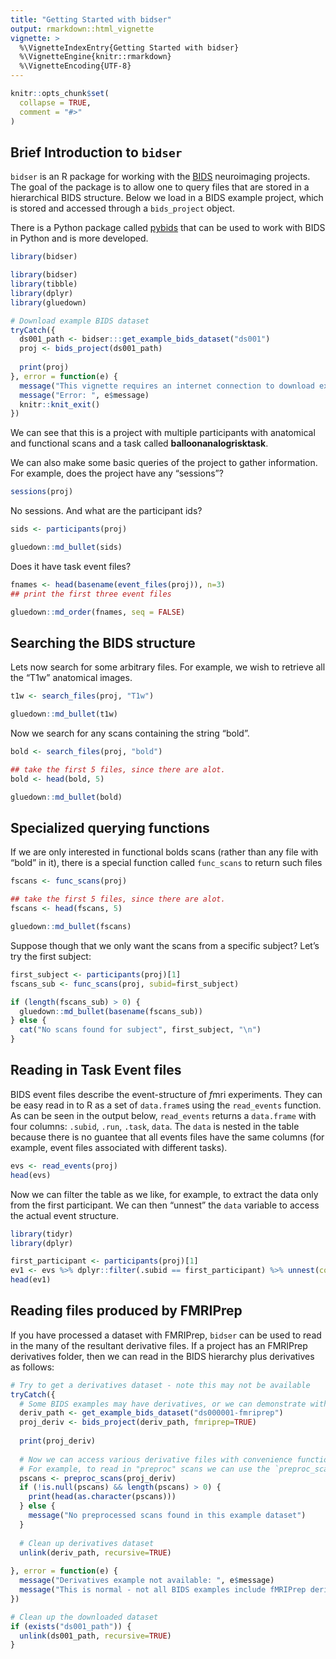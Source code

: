 ```yaml
---
title: "Getting Started with bidser"
output: rmarkdown::html_vignette
vignette: >
  %\VignetteIndexEntry{Getting Started with bidser}
  %\VignetteEngine{knitr::rmarkdown}
  %\VignetteEncoding{UTF-8}
---
```


```r
knitr::opts_chunk$set(
  collapse = TRUE,
  comment = "#>"
)
```


## Brief Introduction to `bidser`

`bidser` is an R package for working with the [BIDS](https://bids.neuroimaging.io/) neuroimaging projects. The goal of the package is to allow one to query files that are stored in a hierarchical BIDS structure. Below we load in a BIDS example project, which is stored and accessed through a `bids_project` object.

There is a Python package called [pybids](https://github.com/bids-standard/pybids) that can be used to work with BIDS in Python and is more developed.
```r
library(bidser)
```

```r

library(bidser)
library(tibble)
library(dplyr)
library(gluedown)

# Download example BIDS dataset
tryCatch({
  ds001_path <- bidser:::get_example_bids_dataset("ds001")
  proj <- bids_project(ds001_path)
  
  print(proj)
}, error = function(e) {
  message("This vignette requires an internet connection to download example data.")
  message("Error: ", e$message)
  knitr::knit_exit()
})

```

We can see that this is a project with multiple participants with anatomical and functional scans and a task called **balloonanalogrisktask**.

We can also make some basic queries of the project to gather information. For example, does the project have any "sessions"?

```r

sessions(proj)
```

No sessions. And what are the participant ids?

```r
sids <- participants(proj)
```

```r

gluedown::md_bullet(sids)

```

Does it have task event files?

```r


fnames <- head(basename(event_files(proj)), n=3)
## print the first three event files

```

```r

gluedown::md_order(fnames, seq = FALSE)
```


## Searching the BIDS structure

Lets now search for some arbitrary files. For example, we wish to retrieve all the "T1w" anatomical images.


```r

t1w <- search_files(proj, "T1w")

```

```r

gluedown::md_bullet(t1w)
```

Now we search for any scans containing the string "bold".

```r

bold <- search_files(proj, "bold")

## take the first 5 files, since there are alot.
bold <- head(bold, 5)
```

```r

gluedown::md_bullet(bold)
```


## Specialized querying functions

If we are only interested in functional bolds scans (rather than any file with "bold" in it), there is a special function called `func_scans` to return such files

```r

fscans <- func_scans(proj)

## take the first 5 files, since there are alot.
fscans <- head(fscans, 5)
```

```r

gluedown::md_bullet(fscans)
```

Suppose though that we only want the scans from a specific subject? Let's try the first subject:

```r

first_subject <- participants(proj)[1]
fscans_sub <- func_scans(proj, subid=first_subject)

```

```r

if (length(fscans_sub) > 0) {
  gluedown::md_bullet(basename(fscans_sub))
} else {
  cat("No scans found for subject", first_subject, "\n")
}
```

## Reading in Task Event files

BIDS event files describe the event-structure of *f*mri experiments. They can be easy read in to R as a set of `data.frame`s using the `read_events` function. As can be seen in the output below, `read_events` returns a `data.frame` with four columns: `.subid`, `.run`, `.task`, `data`. The `data` is nested in the table because there is no guantee that all events files have the same columns (for example, event files associated with different tasks). 

```r

evs <- read_events(proj)
head(evs)

```

Now we can filter the table as we like, for example, to extract the data only from the first participant. We can then "unnest" the `data` variable to access the actual event structure.

```r
library(tidyr)
library(dplyr)

first_participant <- participants(proj)[1]
ev1 <- evs %>% dplyr::filter(.subid == first_participant) %>% unnest(cols=c(data))
head(ev1)
```


## Reading files produced by FMRIPrep

If you have processed a dataset with FMRIPrep, `bidser` can be used to read in the many of the resultant derivative files. If a project has an FMRIPrep derivatives folder, then we can read in the BIDS hierarchy plus derivatives as follows:

```r
# Try to get a derivatives dataset - note this may not be available
tryCatch({
  # Some BIDS examples may have derivatives, or we can demonstrate with empty structure
  deriv_path <- get_example_bids_dataset("ds000001-fmriprep")
  proj_deriv <- bids_project(deriv_path, fmriprep=TRUE)
  
  print(proj_deriv)
  
  # Now we can access various derivative files with convenience functions.
  # For example, to read in "preproc" scans we can use the `preproc_scans` function.
  pscans <- preproc_scans(proj_deriv)
  if (!is.null(pscans) && length(pscans) > 0) {
    print(head(as.character(pscans)))
  } else {
    message("No preprocessed scans found in this example dataset")
  }
  
  # Clean up derivatives dataset
  unlink(deriv_path, recursive=TRUE)
  
}, error = function(e) {
  message("Derivatives example not available: ", e$message)
  message("This is normal - not all BIDS examples include fMRIPrep derivatives.")
})
```

```r
# Clean up the downloaded dataset
if (exists("ds001_path")) {
  unlink(ds001_path, recursive=TRUE)
}
```
